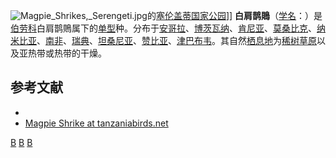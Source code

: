 {{Speciesbox
| taxon = Urolestes melanoleucus
| binomial_authority = Jardine, 1831
| image = Magpie Shrike.jpg
| image_caption = 摄于[[佛罗里达州|佛罗里达州]][[坦帕_(佛罗里达州)|坦帕市]]劳里动物园（Lowry Park Zoo）
| status = LC | status_system = IUCN3.1
| synonyms = ''Corvinella melanoleuca''
}}

[[File:Magpie_Shrikes,_Serengeti.jpg|thumb]]的[[塞伦盖蒂国家公园|塞伦盖蒂国家公园]]]]
'''白肩鹊鵙'''（[[学名|学名]]：{{lang|la|''Urolestes melanoleucus''}}）是[[伯劳科|伯劳科]]白肩鹊鵙属下的[[单型|单型]]种。分布于[[安哥拉|安哥拉]]、[[博茨瓦纳|博茨瓦纳]]、[[肯尼亚|肯尼亚]]、[[莫桑比克|莫桑比克]]、[[纳米比亚|纳米比亚]]、[[南非|南非]]、[[瑞典|瑞典]]、[[坦桑尼亚|坦桑尼亚]]、[[赞比亚|赞比亚]]、[[津巴布韦|津巴布韦]]。其自然[[栖息地|栖息地]]为[[稀树草原|稀树草原]]以及亚热带或热带的干燥{{link-en|疏灌丛|shrubland}}。

== 参考文献 ==
* {{IUCN2010
|assessors=BirdLife International
|year=2009
|id=146438
|title=Urolestes melanoleucus
|version=3.1
|downloaded= 2010-10-03
}}
* [http://www.tanzaniabirds.net/African_birds/shrike_magpie/ms.htm Magpie Shrike at tanzaniabirds.net] {{Wayback|url=http://www.tanzaniabirds.net/African_birds/shrike_magpie/ms.htm |date=20200114080729 }}

{{commonscat|Urolestes melanoleucus}}
{{taxonbar}}
[[Category:_1831年描述的鸟类|B]]
[[Category:非洲鸟类|B]]
[[Category:伯劳科|B]]